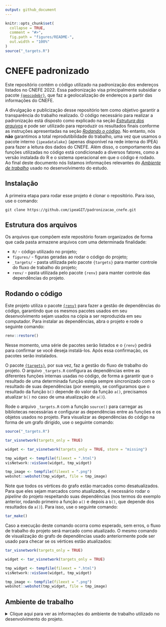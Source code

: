 ```yaml
---
output: github_document 
---
```


```r
knitr::opts_chunk$set(
  collapse = TRUE,
  comment = "#>",
  fig.path = "figures/README-",
  out.width = "100%"
)
source("_targets.R")
```

# CNEFE padronizado

Este repositório contém o código utilizado na padronização dos endereços
listados no CNEFE 2022. Essa padronização visa principalmente subsidiar o pacote
[`{geocodebr}`](https://github.com/ipeaGIT/geocodebr/), que faz a geolocalização
de endereços a partir das informações do CNEFE.

A divulgação e publicização desse repositório tem como objetivo garantir a
transparência do trabalho realizado. O código necessário para realizar a
padronização está disposto como explicado na seção *[Estrutura dos arquivos]* e
pode ser utilizado para reproduzir os resultados finais conforme as instruções
apresentadas na seção *[Rodando o código]*. No entanto, nós **não** garantimos a
total reprodutibilidade do trabalho, uma vez que usamos o pacote interno
`{ipeadatalake}` (apenas disponível na rede interna do IPEA) para fazer a
leitura dos dados do CNEFE. Além disso, o comportamento das funções utilizadas
no código está condicionado a diversos fatores, como a versão instalada do R e o
sistema operacional em que o código é rodado. Ao final deste documento nós
listamos informações relevantes do *[Ambiente de trabalho]* usado no
desenvolvimento do estudo.

## Instalação

A primeira etapa para rodar esse projeto é clonar o repositório. Para isso, use
o comando:

```
git clone https://github.com/ipeaGIT/padronizacao_cnefe.git
```

## Estrutura dos arquivos

Os arquivos que compõem este repositório foram organizados de forma que cada
pasta armazene arquivos com uma determinada finalidade:

- `R/` - código utilizado no projeto;
- `figures/` - figuras geradas ao rodar o código do projeto;
- `_targets/` - pasta utilizada pelo pacote `{targets}` para manter controle do
fluxo de trabalho do projeto;
- `renv/` - pasta utilizada pelo pacote `{renv}` para manter controle das
dependências do projeto.

## Rodando o código

Este projeto utiliza o pacote
[`{renv}`](https://rstudio.github.io/renv/index.html) para fazer a gestão de
dependências do código, garantindo que os mesmos pacotes usados em seu
desenvolvimento sejam usados na cópia a ser reproduzida em seu computador. Para
instalar as dependências, abra o projeto e rode o seguinte comando:

```r
renv::restore()
```

Nesse momento, uma série de pacotes serão listados e o `{renv}` pedirá para
confirmar se você deseja instalá-los. Após essa confirmação, os pacotes serão
instalados.

O pacote [`{targets}`](https://github.com/ropensci/targets), por sua vez, faz a
gestão do fluxo de trabalho do projeto. O arquivo `_targets.R` configura as
dependências entre as diferentes funções internas usadas no código, de forma a
garantir que o resultado de uma determinada função esteja sempre sincronizado
com o resultado de suas dependências (por exemplo, se configuramos que o
resultado da função `b()` depende do valor da função `a()`, precisamos atualizar
`b()` no caso de uma atualização de `a()`).

Rode o arquivo `_targets.R` com a função `source()` para carregar as bibliotecas
necessárias e configurar as dependências entre as funções e os objetos usados no
projeto. Para visualizar as dependências do código na forma de um grafo
dirigido, use o seguinte comando:

```r
source("_targets.R")

tar_visnetwork(targets_only = TRUE)
```

```r
widget <- tar_visnetwork(targets_only = TRUE, store = "missing")

tmp_widget <- tempfile(fileext = ".html")
visNetwork::visSave(widget, tmp_widget)

tmp_image <- tempfile(fileext = ".png")
webshot::webshot(tmp_widget, file = tmp_image)
```

Note que todos os vértices do grafo estão marcados como desatualizados. Para que
eles sejam marcados como atualizados, é necessário rodar o *pipeline* do projeto
respeitando suas dependências (nos termos do exemplo anterior, rodando primeiro
a função `a()` e depois a `b()`, que depende dos resultados da `a()`). Para
isso, use o seguinte comando:

```r
tar_make()
```

Caso a execução deste comando ocorra como esperado, sem erros, o fluxo de
trabalho do projeto será marcado como atualizado. O mesmo comando de
visualização do grafo de dependências usado anteriormente pode ser usado para
checar se os vértices estão atualizados:

```r
tar_visnetwork(targets_only = TRUE)
```

```r
widget <- tar_visnetwork(targets_only = TRUE)

tmp_widget <- tempfile(fileext = ".html")
visNetwork::visSave(widget, tmp_widget)

tmp_image <- tempfile(fileext = ".png")
webshot::webshot(tmp_widget, file = tmp_image)
```

## Ambiente de trabalho

<details>
<summary>Clique aqui para ver as informações do ambiente de trabalho utilizado
no desenvolvimento do projeto.</summary>
```r
info <- sessioninfo::session_info()
info$packages$library <- NULL

info
```
</details>
